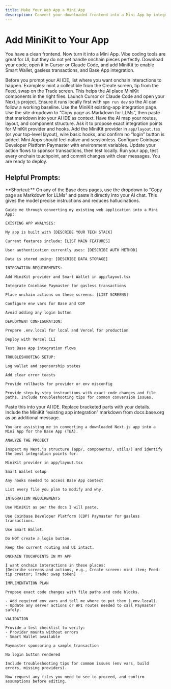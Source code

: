 ```yaml
---
title: Make Your Web App a Mini App
description: Convert your downloaded frontend into a Mini App by integrating MiniKit, Smart Wallet, and Paymaster
---
```


# Add MiniKit to Your App

You have a clean frontend. Now turn it into a Mini App. Vibe coding tools are great for UI, but they do not yet handle onchain pieces perfectly. Download your code, open it in Cursor or Claude Code, and add MiniKit to enable Smart Wallet, gasless transactions, and Base App integration.

<Tip>
  Before you prompt your AI IDE, list where you want onchain interactions to
  happen. Examples: mint a collectible from the Create screen, tip from the
  Feed, swap on the Trade screen. This helps the AI place MiniKit components in
  the right files.
</Tip>

<Steps>
  <Step title='Open your project in an AI IDE'>
    Launch Cursor or Claude Code and open your Next.js project. Ensure it runs
    locally first with <code>npm run dev</code> so the AI can follow a working
    baseline.
  </Step>
  <Step title='Provide docs context to the AI'>
    Use the MiniKit existing-app integration page. Use the site dropdown to
    “Copy page as Markdown for LLMs”, then paste that markdown into your AI IDE
    as context.
  </Step>
  <Step title='Ask the AI to analyze your app'>
    Have the AI map your routes, layout, and component structure. Ask it to
    propose exact integration points for MiniKit provider and hooks.
  </Step>
  <Step title='Integrate MiniKit provider and Smart Wallet'>
    Add the MiniKit provider in <code>app/layout.tsx</code> (or your top-level
    layout), wire basic hooks, and confirm no “login” button is added. Mini Apps
    should feel native and sessionless.
  </Step>
  <Step title='Add Paymaster for gasless UX'>
    Configure Coinbase Developer Platform Paymaster with environment variables.
    Update your action flows to sponsor transactions, then test locally.
  </Step>
  <Step title='Verify and commit'>
    Run your app, test every onchain touchpoint, and commit changes with clear
    messages. You are ready to deploy.
  </Step>
</Steps>

## Helpful Prompts:

<Tip>
  **Shortcut:** On any of the Base docs pages, use the dropdown to “Copy page as
  Markdown for LLMs” and paste it directly into your AI chat. This gives the
  model precise instructions and reduces hallucinations.
</Tip>

<Accordion title="Prompt: Converting Existing Applications to Mini Apps">

```
Guide me through converting my existing web application into a Mini App:

EXISTING APP ANALYSIS:

My app is built with [DESCRIBE YOUR TECH STACK]

Current features include: [LIST MAIN FEATURES]

User authentication currently uses: [DESCRIBE AUTH METHOD]

Data is stored using: [DESCRIBE DATA STORAGE]

INTEGRATION REQUIREMENTS:

Add MiniKit provider and Smart Wallet in app/layout.tsx

Integrate Coinbase Paymaster for gasless transactions

Place onchain actions on these screens: [LIST SCREENS]

Configure env vars for Base and CDP

Avoid adding any login button

DEPLOYMENT CONFIGURATION:

Prepare .env.local for local and Vercel for production

Deploy with Vercel CLI

Test Base App integration flows

TROUBLESHOOTING SETUP:

Log wallet and sponsorship states

Add clear error toasts

Provide rollbacks for provider or env misconfig

Provide step-by-step instructions with exact code changes and file paths. Include troubleshooting tips for common conversion issues.
```

</Accordion>

<Accordion title="Prompt: AI Analysis Prompt (for Cursor or Claude Code)">
Paste this into your AI IDE. Replace bracketed parts with your details. Include the MiniKit “existing app integration” markdown from docs.base.org as an additional message.

```
You are assisting me in converting a downloaded Next.js app into a Mini App for the Base App (TBA).

ANALYZE THE PROJECT

Inspect my Next.js structure (app/, components/, utils/) and identify the best integration points for:

MiniKit provider in app/layout.tsx

Smart Wallet setup

Any hooks needed to access Base App context

List every file you plan to modify and why.

INTEGRATION REQUIREMENTS

Use MiniKit as per the docs I will paste.

Use Coinbase Developer Platform (CDP) Paymaster for gasless transactions.

Use Smart Wallet.

Do NOT create a login button.

Keep the current routing and UI intact.

ONCHAIN TOUCHPOINTS IN MY APP

I want onchain interactions in these places:
[Describe screens and actions, e.g., Create screen: mint item; Feed: tip creator; Trade: swap token]

IMPLEMENTATION PLAN

Propose exact code changes with file paths and code blocks.

- Add required env vars and tell me where to put them (.env.local).
- Update any server actions or API routes needed to call Paymaster safely.

VALIDATION

Provide a test checklist to verify:
- Provider mounts without errors
- Smart Wallet available

Paymaster sponsoring a sample transaction

No login button rendered

Include troubleshooting tips for common issues (env vars, build errors, missing providers).

Now request any files you need to see to proceed, and confirm assumptions before editing.
```

</Accordion>

